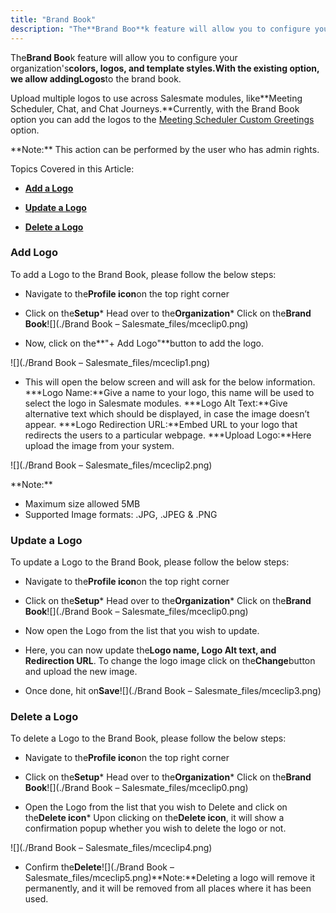 ```yaml
---
title: "Brand Book"
description: "The**Brand Boo**k feature will allow you to configure your organization's**colors, logos, and template styles.**With the existing option, we allow add..."
---
```


The**Brand Boo**k feature will allow you to configure your organization's**colors, logos, and template styles.**With the existing option, we allow adding**Logos**to the brand book.

Upload multiple logos to use across Salesmate modules, like**Meeting Scheduler, Chat, and Chat Journeys.**Currently, with the Brand Book option you can add the logos to the [Meeting Scheduler Custom Greetings](https://support.salesmate.io/hc/en-us/articles/4674492918297) option.

<Note>
**Note:** This action can be performed by the user who has admin rights.
</Note>

Topics Covered in this Article:


*   [**Add a Logo**](https://support.salesmate.io/hc/en-us/articles/14873359995929-Brand-Book#h_01GQM9SYBNZG4VEVSFW3DCB5VG)

*   [**Update a Logo**](https://support.salesmate.io/hc/en-us/articles/14873359995929-Brand-Book#h_01GQM9T6NFCD40GHD3T7FJWWN7)

*   [**Delete a Logo**](https://support.salesmate.io/hc/en-us/articles/14873359995929-Brand-Book#h_01GQM9TDCWJDMN3PHDA6WBZ7PJ)


### Add Logo

To add a Logo to the Brand Book, please follow the below steps:


*   Navigate to the**Profile icon**on the top right corner

*   Click on the**Setup***   Head over to the**Organization***   Click on the**Brand Book**![](./Brand Book – Salesmate_files/mceclip0.png)


*   Now, click on the**"+ Add Logo"**button to add the logo.

![](./Brand Book – Salesmate_files/mceclip1.png)


*   This will open the below screen and will ask for the below information.
    ***Logo Name:**Give a name to your logo, this name will be used to select the logo in Salesmate modules.
    ***Logo Alt Text:**Give alternative text which should be displayed, in case the image doesn’t appear.
    ***Logo Redirection URL:**Embed URL to your logo that redirects the users to a particular webpage.
    ***Upload Logo:**Here upload the image from your system.

![](./Brand Book – Salesmate_files/mceclip2.png)

<Note>
**Note:**

*   Maximum size allowed 5MB
*   Supported Image formats: .JPG, .JPEG & .PNG
</Note>


### Update a Logo

To update a Logo to the Brand Book, please follow the below steps:


*   Navigate to the**Profile icon**on the top right corner

*   Click on the**Setup***   Head over to the**Organization***   Click on the**Brand Book**![](./Brand Book – Salesmate_files/mceclip0.png)


*   Now open the Logo from the list that you wish to update.

*   Here, you can now update the**Logo name, Logo Alt text, and Redirection URL**. To change the logo image click on the**Change**button and upload the new image.

*   Once done, hit on**Save**![](./Brand Book – Salesmate_files/mceclip3.png)


### Delete a Logo

To delete a Logo to the Brand Book, please follow the below steps:


*   Navigate to the**Profile icon**on the top right corner

*   Click on the**Setup***   Head over to the**Organization***   Click on the**Brand Book**![](./Brand Book – Salesmate_files/mceclip0.png)


*   Open the Logo from the list that you wish to Delete and click on the**Delete icon***   Upon clicking on the**Delete icon**, it will show a confirmation popup whether you wish to delete the logo or not.

![](./Brand Book – Salesmate_files/mceclip4.png)


*   Confirm the**Delete**![](./Brand Book – Salesmate_files/mceclip5.png)**Note:**Deleting a logo will remove it permanently, and it will be removed from all places where it has been used.
